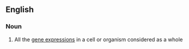 ==English==

===Noun===
{{wikipedia}}
{{en-noun}}

# {{lb|en|genetics}} All the [[gene expression]]s in a cell or organism considered as a whole